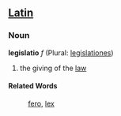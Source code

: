 ==[[Latin]]==
===Noun===
'''legislatio''' ''f'' (Plural: [[legislationes]])

#the giving of the [[law]]
====Related Words====
: [[fero]], [[lex]]